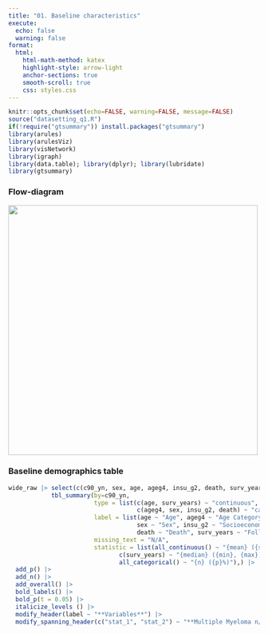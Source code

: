 ---
title: "01. Baseline characteristics"
execute: 
  echo: false
  warning: false
format:
  html:
    html-math-method: katex
    highlight-style: arrow-light
    anchor-sections: true
    smooth-scroll: true
    css: styles.css
---

```{r global-options, include=FALSE}
knitr::opts_chunk$set(echo=FALSE, warning=FALSE, message=FALSE)
source("datasetting_q1.R")
if(!require("gtsummary")) install.packages("gtsummary")
library(arules)
library(arulesViz)
library(visNetwork)
library(igraph) 
library(data.table); library(dplyr); library(lubridate)
library(gtsummary)
```

### Flow-diagram
<p align = "left"><img src = "image/flow_diagram.png" width = "500"></p>




### Baseline demographics table

```{r}
wide_raw |> select(c(c90_yn, sex, age, ageg4, insu_g2, death, surv_years)) |> 
            tbl_summary(by=c90_yn,
                        type = list(c(age, surv_years) ~ "continuous", 
                                    c(ageg4, sex, insu_g2, death) ~ "categorical"),
                        label = list(age ~ "Age", ageg4 ~ "Age Category",
                                    sex ~ "Sex", insu_g2 ~ "Socioeconomic status",
                                    death ~ "Death", surv_years ~ "Follow-up time"),
                        missing_text = "N/A",
                        statistic = list(all_continuous() ~ "{mean} ({sd})",
                               c(surv_years) ~ "{median} ({min}, {max})",
                               all_categorical() ~ "{n} ({p}%)"),) |> 
  add_p() |> 
  add_n() |> 
  add_overall() |> 
  bold_labels() |>
  bold_p(t = 0.05) |> 
  italicize_levels () |> 
  modify_header(label ~ "**Variables**") |> 
  modify_spanning_header(c("stat_1", "stat_2") ~ "**Multiple Myeloma n/y**") 

  
```
